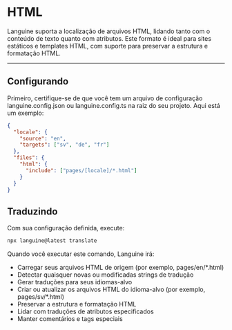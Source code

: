# HTML

Languine suporta a localização de arquivos HTML, lidando tanto com o conteúdo de texto quanto com atributos. Este formato é ideal para sites estáticos e templates HTML, com suporte para preservar a estrutura e formatação HTML.

---

## Configurando

Primeiro, certifique-se de que você tem um arquivo de configuração languine.config.json ou languine.config.ts na raiz do seu projeto. Aqui está um exemplo:

```json
{
  "locale": {
    "source": "en",
    "targets": ["sv", "de", "fr"]
  },
  "files": {
    "html": {
      "include": ["pages/[locale]/*.html"]
    }
  }
}
```

## Traduzindo

Com sua configuração definida, execute:

```bash
npx languine@latest translate
```

Quando você executar este comando, Languine irá:

- Carregar seus arquivos HTML de origem (por exemplo, pages/en/*.html)
- Detectar quaisquer novas ou modificadas strings de tradução
- Gerar traduções para seus idiomas-alvo
- Criar ou atualizar os arquivos HTML do idioma-alvo (por exemplo, pages/sv/*.html)
- Preservar a estrutura e formatação HTML
- Lidar com traduções de atributos especificados
- Manter comentários e tags especiais
